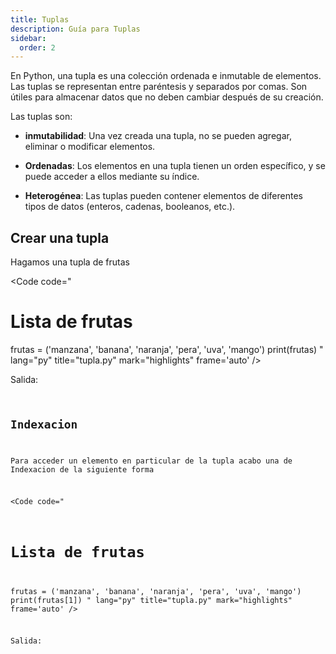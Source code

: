 ```yaml
---
title: Tuplas
description: Guía para Tuplas
sidebar:
  order: 2
---
```



En Python, una tupla es una colección ordenada e inmutable de elementos. Las tuplas se representan entre paréntesis y separados por comas. Son útiles para almacenar datos que no deben cambiar después de su creación. 

Las tuplas son:

- **inmutabilidad**: Una vez creada una tupla, no se pueden agregar, eliminar o modificar elementos. 

- **Ordenadas**: Los elementos en una tupla tienen un orden específico, y se puede acceder a ellos mediante su índice. 

- **Heterogénea**: Las tuplas pueden contener elementos de diferentes tipos de datos (enteros, cadenas, booleanos, etc.). 

## Crear una tupla

Hagamos una tupla de frutas

<Code 
code="
# Lista de frutas
frutas = ('manzana', 'banana', 'naranja', 'pera', 'uva', 'mango')
print(frutas)
"
lang="py" 
title="tupla.py" 
mark="highlights"
frame='auto' />

Salida:

<Code 
code="
('manzana', 'banana', 'naranja', 'pera', 'uva', 'mango')
"
title="terminal" 
mark="highlights"
frame='terminal' />

## Indexacion

Para acceder un elemento en particular de la tupla acabo una de Indexacion de la siguiente forma

<Code 
code="
# Lista de frutas
frutas = ('manzana', 'banana', 'naranja', 'pera', 'uva', 'mango')
print(frutas[1])
"
lang="py" 
title="tupla.py" 
mark="highlights"
frame='auto' />

Salida:

<Code 
code="
banana
"
title="terminal" 
mark="highlights"
frame='terminal' />
